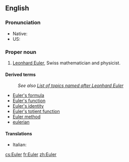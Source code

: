 ==English==

===Pronunciation===
* Native: {{IPA|[ˈɔʏlɐ]}}
* US: {{IPA|/ˈɔɪˌlɚ/}}

===Proper noun===
{{en-proper noun}}

# [[w:Leonhard Euler|Leonhard Euler]], Swiss mathematician and physicist.

====Derived terms====
: ''See also [[w:List of topics named after Leonhard Euler|List of topics named after Leonhard Euler]]''
* [[Euler's formula]]
* [[Euler's function]]
* [[Euler's identity]]
* [[Euler's totient function]]
* [[Euler method]]
* [[eulerian]]

====Translations====
{{trans-top|Leonhard Euler}}
* Italian: {{t-|it|Eulero|m}}
{{trans-mid}}
{{trans-bottom}}

[[cs:Euler]]
[[fr:Euler]]
[[zh:Euler]]